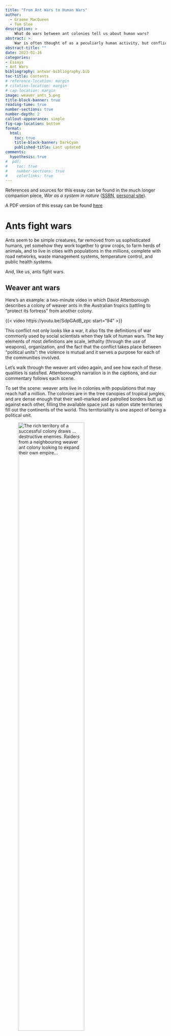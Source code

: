 ```yaml
---
title: "From Ant Wars to Human Wars"
author: 
  - Graeme MacQueen
  - Tom Slee
description: >
    What do wars between ant colonies tell us about human wars?
abstract: >
    War is often thought of as a peculiarly human activity, but conflicts between ant colonies are just as much "wars" as those between nation states. We justify this claim and explore some of its implications. Most concretely, ant wars cast doubt on the idea -- particularly prominent among US military theorists -- that war and peace are just poles on a spectrum of conflict, and that thinking of war and peace as separate domains is outdated and naive.
abstract-title: ""
date: 2023-01-16
categories:
- Essays
- Ant Wars
bibliography: antwar-bibliography.bib
toc-title: Contents
# reference-location: margin
# citation-location: margin
# cap-location: margin
image: weaver_ants_5.png
title-block-banner: true
reading-time: true
number-sections: true
number-depth: 2
callout-appearance: simple
fig-cap-location: bottom
format:
  html: 
    toc: true
    title-block-banner: DarkCyan
    published-title: Last updated
comments:
  hypothesis: true
#  pdf:
#    toc: true
#    number-sections: true
#    colorlinks: true
---
```


::: {.callout-note appearance="simple"}
References and sources for this essay can be found in the much longer companion piece, *War as a system in nature* ([SSRN](https://papers.ssrn.com/sol3/papers.cfm?abstract_id=4262518 "SSRN version of War as a System in Nature"), [personal site](https://tomslee.github.io/essays/2022-12-antwar/ "personal site")).
:::

::::: {.content-visible when-format="html"}
::: {.callout-note appearance="simple"}
A PDF version of this essay can be found [here](./antwars.pdf)
:::
:::::

# Ants fight wars

Ants seem to be simple creatures, far removed from us sophisticated humans, yet somehow they work together to grow crops, to farm herds of animals, and to live in cities with populations in the millions, complete with road networks, waste management systems, temperature control, and public health systems.

And, like us, ants fight wars.

## Weaver ant wars

Here's an example: a two-minute video in which David Attenborough describes a colony of weaver ants in the Australian tropics battling to "protect its fortress" from another colony.

{{< video https://youtu.be/SdpGAdB_zpc start="94" >}}

This conflict not only looks like a war, it also fits the definitions of war commonly used by social scientists when they talk of human wars. The key elements of most definitions are scale, lethality (through the use of weapons), organization, and the fact that the conflict takes place between "political units": the violence is mutual and it serves a purpose for each of the communities involved.

Let's walk through the weaver ant video again, and see how each of these qualities is satisfied. Attenborough's narration is in the captions, and our commentary follows each scene. 

To set the scene: weaver ants live in colonies with populations that may reach half a million. The colonies are in the tree canopies of tropical jungles, and are dense enough that their well-marked and patrolled borders butt up against each other, filling the available space just as nation state territories fill out the continents of the world. This territorialilty is one aspect of being a political unit.

![The rich territory of a successful colony draws ... destructive enemies. Raiders from a neighbouring weaver ant colony looking to expand their own empire...](weaver_ants_1.png){#fig-weaver-ants-1 width=70%}

@fig-weaver-ants-1 shows ants from one colony intentionally crossing the border into the territory of another in a coordinated fashion. (We will come back to that word "intention".) Here is the first indication of organized violence.

![Invaders are quickly spotted! The guard releases pheromones to alert the rest of the colony.](weaver_ants_2.png){#fig-weaver-ants-2 width=70%}

@fig-weaver-ants-2 shows how the weaver ants of the home colony are organized to play specialized roles. Specialization is even built into their bodies. The queen has a special role as the layer of eggs, but even though they are all half-sisters there are two distinct sizes of worker ant. The "minors" mainly look after the brood, while the "majors", which are twice as big and sometimes called "soldiers", carry out other tasks. Older major ants act as border guards. Again, these are all aspects of organization, one of the characteristics of war.

![They stream out of the nest to defend their home...](weaver_ants_3.png){#fig-weaver-ants-3 width=70%}

@fig-weaver-ants-3 shows communication at work, another aspect of organization. The guard's pheromone signal alerts other ants, "recruiting" them to defend the colony in a form of efficient and effective purposeful communication between different groups of ants within the colony.

![If the home defences fail, the colony will be wiped out!](weaver_ants_4.png){#fig-weaver-ants-4 width=70%}

In her 2021 book *War: How Conflict Shaped Us*, historian Margaret MacMillan says that wars are distinguished from bar fights by their scale. In narrating @fig-weaver-ants-4, Attenborough tells us that the colony might be wiped out. That's the potential for, and sometimes the reality of, hundreds of thousands of deaths -- surely enough to qualify as "mass" violence.

![Some of the defenders deploy their most potent weapon. They squirt formic acid. The stinging liquid halts the invaders in their tracks.](weaver_ants_5.png){#fig-weaver-ants-5 width=70%}

@fig-weaver-ants-5 brings us to weapons. Ant weapons differ from human weapons in that they are part of the body rather than being a prosthetic device. Still, this targeted adaptation equips the ant with the ability to inflict damage on multiple enemies, at a distance. The level of lethality at work is enough that we would agree with Attenborough when he calls these adaptations "weapons".

![And now the home guard can go on the offensive.](weaver_ants_6.png){#fig-weaver-ants-6 width=70%}

One not-so-obvious component of definitions of war is that the violence (or at least the potential for it) is *mutual*. One-sided violence in the ant world is usually called predation: war takes [between]{.underline} political units. In @fig-weaver-ants-6, the home guard goes on the offensive. The organized violence in this conflict is indeed mutual.

![Home and territory are secure once again. A colony may lose many workers in defence of its home, but their sacrifice helps safeguard the next generation.](weaver_ants_7.png){#fig-weaver-ants-7 width=70%}

For decades, the late E. O. Wilson and Bert Holldobler were the foremost authorities in the study of ants. They wrote that "The colony is the unit of meaning in the lives of ants. The workers' loyalty to it is nearly total", and in @fig-weaver-ants-7 we see worker ants that have died for the greater good and for the future of the colony. Surely these colonies count as political units.

In short, this weaver ant conflict has all the makings of what we would call a war.

## Other ant wars

There are about 20,000 species of ants in the world, so there's no one form of ant war. But weaver ants are not the only ones to engage in conflicts that fit this definition of a war. Here are some other ant wars

-   In the temperate climes of Europe, wood ants form colonies which, like weaver ants in the tropics, expand until they border on each other. During winter the wood ants hibernate and boundaries between the colonies become blurred. In the spring they fight until boundaries are re-established, after which they commonly live side by side for the rest of the summer. The spring battles may be mere skirmishes, but in some cases they lead to the destruction of one colony, with the victorious colony using the bodies of vanquished ants as food to build up their nutritional stores after the winter.

-   In the 19th century, Argentine ants were accidentally exported around the world on ships, and they have settled in so well in their new homes that they have established what are called "supercolonies", with thousands of nests, thousands of queens, and up to a trillion workers. There is a massive supercolony in California, which stretches from the Bay Area down to San Diego. But near San Diego it borders another colony where a war between the two is in progress, which has killed millions of ants each month for the last hundred years. By number of casualties, it is more deadly than any other known war.

-   In the tropics of the Americas, Leafcutter ants construct the most sophisticated of all ant societies. Their colonies have a single queen and are maintained by several different castes of worker ant of massively different sizes, which practise an elaborate form of fungus farming (see @fig-leafcutter-ants). They fight nearby colonies, but they also have to fight off invading colonies of army ants, which don't maintain a static nest but maraud through the jungle as a column of hundreds of thousands of ants on the move. Leafcutters adopt different tactics depending on the enemy: when fighting other leafcutter ant colonies, minor workers do most of the fighting, but when army ants invade it is the majors who play the most important roles.

![Two leafcutter ants of the genus *Atta*. Credit: Kathy & sam from Beaverton OR, USA, CC BY 2.0 <https://creativecommons.org/licenses/by/2.0>, via Wikimedia Commons](Hitchiking_leafcutter_ant.png){#fig-leafcutter-ants width=70%}

One difference between ant wars and human wars is that all human wars are between members of the same species, but some ant wars, like those between the leafcutters and army ants, are between different species. Is this still a war? If you watched the *Lord of the Rings* and didn't complain about the phrase "the War of the Ring", you've already accepted the principle. Perhaps it makes sense to think of inter-species ant wars as "asymmetric warfare" between armies using different technologies and resource bases, like that carried out in Afghanistan over the last 20 years.

# Asking questions about wars

As epigraph to Chapter 1 of her book "War", Margaret MacMillan chose a quotation from Frederic Manning: "War is waged by men; not by beasts, or by gods. It is a peculiarly human activity." She goes on to say that (p xi): "War raises fundamental questions about what it is to be human and about the essence of human society". The idea that war is uniquely human, and tied to our humanity, is widespread, but ants show that war is not a "peculiarly human activity".

Still, it is fair to ask "so what?" Isn't ant war just a curiosity? A surface similarity? After all, when we think about human wars, we do not seek simply to classify events as "war" or "not-war". We want to answer urgent questions, like: how do wars come about? what effects do wars have? how can wars be avoided or limited? how are wars won and lost? Addressing these questions leads us inevitably to the worlds of international relations, social institutions, human history, ethics, human nature, the nation state, technological innovation, law, diplomacy, and more. Aren't these, as MacMillan suggests, uniquely human topics?

So here is the next point we wish to make: *all those questions we ask about human wars can be asked of ant wars too, and the answers are not so different*. We will go through a list of topics, but as preface we'd like to highlight two themes that run through all of them.

The first is that any study of ants encourages a "system viewpoint" of war. The causes and effects of particular wars are not of as much interest when we look at ants. In ants, there is an ecosystem and there are inhabitants, and these generate particular forms of ant society, and in some ant species these societies periodically engage in and are shaped by wars. Instead of thinking about causes and effects, the focus is on the co-evolution of war and other aspects of ant societies: wars are just one aspect of a bigger system. This approach is not unheard of among those who study human war of course: think of historian and sociologist Charles Tilly's aphorism "War made the state and the state made war", but the perspective of war as a system is more obvious in the world of insects.

The second theme is a perspective of "convergent evolution" between ant and human societies. Here we don't mean a biological determinism, but evolution in a broader sense. Here is a beautiful paragraph by Canadian author Ronald Wright, invoked by John Gowdy and Lisi Krall writing about the origins of ants' ultrasocial behaviour:

> What took place in the early 1500s was truly exceptional, something that had never happened before and never will again. Two cultural experiments, running in isolation for 15,000 years or more, at last came face to face. Amazingly, after all that time, each could recognize the other's institutions. When Cortés landed in Mexico he found roads, canals, cities, palaces, schools, law courts, markets, irrigation works, kings, priests, temples, peasants, artisans, armies, astronomers, merchants, sports, theatre, art, music, and books. High civilization, differing in detail but alike in essentials, had evolved independently on both sides of the earth.

The similarities between Tenochtitlán and Madrid were not just metaphors or similes. The two are examples of a single thing -- a city -- which has developed independently, and is hosted in, different societies. A common underlying dynamic generates similar outcomes even in these two different environments. So, we would argue, war is a single thing: a system that has developed independently, hosted in both ant and human societies.

With those themes in mind, let's take a tour around the study of war. Approaches to understanding war take place at three levels: the international system of nation states, the nature of the states that make up this system, and the nature of the individuals that make up those states.

## The international relations of ant colonies

### Ant colonies are neo-realist states

We start at the level of the international system of states, and with the neo-realist perspective. This is one of several schools of thought in international relations. It treats the international system as anarchic, in the sense that there is no governing authority. It also treats each state as a black box (ignoring any internal structure) and as a "rational" actor pursuing its own self-interest in a utility-maximizing game-theoretic sense, acting in the face of incomplete information about the intentions and resources of other states.

To return to the weaver ants: here is an anarchic ecosystem of colonies, with no governing authority. Unencumbered by domestic politics or moral considerations, they act of out self-interest, with survival as the only metric of success. Ant colonies -- or at least the colonies of territorial ants such as weaver ants -- are the ultimate neo-realist nation state.

Does it make any sense to think of ant colonies as rational actors? After all, neo-realist nation states (or their leadership) take decisions, and weigh the costs and benefits of their actions. A "strategy" at the level of a nation state is the result of some form of deliberation, and of course ant colonies have no such deliberative qualities, no leadership to decide on a strategy, and no hierarchy to implement it. Yet ant colonies do arrive at similar behaviour even though they may travel along a different path. It has been known since the work of evolutionary biologist John Maynard Smith that many results of game theory can be achieved via two approaches: so-called rational decision making or evolutionary strategies. So there is no contradiction in saying that ant colonies act as rational agents despite their lack of ability to reflect and decide.

Weaver ants may tell us something about the outcomes of neo-realist strategies. In defending their boundaries and developing a capacity for armed response, weaver ant colonies adopt a strategy of deterrence, following the old human adage "if you want peace, prepare for war". But they also show the limitations of this adage: when a colony dies, or when particularly favourable conditions lead to population growth, wars break out, and they may be dramatic. Deterrence-based peace persists only in conjunction with occasional outbreaks of war, otherwise the investments in preserving deterrence-based peace are wasteful. We can think of individual ant wars as occasional changes in the state of an underlying war system: from a cold state, characterized by military preparedness, to a hot state of active war, the change being precipitated by a shock to the ecosystem.

### Ants are diplomats

Wars are costly events, and not to be undertaken lightly even by unsentimental neo-realist states. After a brutal war, even the victor may be left weakened and vulnerable. While the international system of human nation states may be anarchic, and while the intentions of other states may be uncertain, communication between states and intelligence gathering combine to help avoid unnecessary wars, and to avoid the unintentional escalation of small conflicts into all-out war.

Ants do not sit at tables and draft treaties, but they do communicate with the effect of avoiding or minimizing wars.

Weaver ants ensure that everyone knows where territories start and end in what looks like the outcome of a diplomatic agreement. The marking and patrolling of boundaries is accompanied by a strip between colonies that may become a "no ant land" which both colonies actively avoid.

There are other strategies too. Australian meat ants live in nests near eucalyptus trees, ranging in population from 10,000 to over 300,000 ants. When they encounter ants from other colonies, they raise their gaster (hind end) and posture aggressively, but rarely engage in violence. This signalling is not only individual: meat ants also gather around their food trees and engage in collective displays to warn off potential enemies. Like military exercises, these displays serve to demonstrate strength. As such, they help to solve boundary disputes and clarify each colony's territory without the cost of conflict.

Even more dramatic are the "honeypot ants" of the southern US. They live in colonies with foraging areas that often overlap, leading to disputes about control over the food source. To resolve these disputes, honeypot ants stage "tournaments", in which hundreds of individual ants square off in contested zones and stage one-on-one confrontations, each of which last between ten and thirty seconds. These tournaments may last several days, with posturing and pushing but little or no serious fighting. ("The ants challenge one another back and forth across the disputed field in the manner of medieval knights, one on one.")

Bert Holldobler, who observed this behaviour, argues that these contests enable each colony to assess the size and strength of the opposing colony. The tournament may decide which colony holds the resource, without too much violence. But we should not idealize these diplomatic efforts: if one colony concludes that it has superiority in numbers at a scale of ten to one or more, it may invade and destroy the weaker colony, carrying off worker ants and brood to their own colony.

## War and ant society

The middle level of analysis is at the level of the individual state: its politics, its economics, and its social structure.

### The military industrial complex

We have already quoted the aphorism that "War made the state and the state made war", which captures the way that, over time, war has both shaped and been shaped by the organization of individual societies.

For ants, war is one of the forces driving the formation of new "castes", a term which has been used for a long time, for better or worse, to describe the development of distinct types within a single colony. Among the workers, who are all female, the most common types are minor and major, with differing body size and other specialized physical attributes. The difference in size between minor and major nestmates reaches an apex in marauder ants, where the major ants may weigh five hundred times more than a minor, and where the minor may ride on the head of the major.

Consider three ant species of the genus *Camponotus*, which live in the southern United States and are subject to predatory raids by army ants. One species responds to raids by evacuating the nest, the other two respond by fighting. All three species have "major" and "minor" castes, but in the one that flees the majors are only slightly larger than the minors. In those that fight, the majors are much larger.

Size is not the only specialization that has developed: some species of ants have also developed weapon technologies. The weaver ants have their formic spreays, other species have specialized mandibles, stings, foams. Some ants even use chemicals that induce panic in a whole colony: a weapon of mass destruction. There are defenses too, such as the biomineral armour that enhances the strength of the exoskeleton in leafcutter ants. Several species in south-east Asia, including one called *Colobopsis explodens*, have developed a dramatic technology: some minor workers have two large two glands filled with toxic secretions. During combat these ants contract their abdominal muscles and literally explode, in a kamikaze act, spreading deadly secretions onto the foe.

There is a symbiotic nature to the species's investment in technology and their tendency to engage in war that mirrors the military industrial complex: those who fight will develop weapons, but equally, those who invest in weapons are the ones that fight. Across humans and ants, war has accompanied changes in society, developing increasingly specialized roles and communication techniques, changing the relationships among members of society.

### Culture wars

Sociology shows how nation states maintain political cohesion during the trauma of warfare by developing and promoting a culture of national identity. Nations develop a clear sense of who is part of the nation and who is not: an *in-group/out-group separation*. Patriotic discourses of common origin and shared blood relationship are common (terms like "motherland") even when there is no historical or material basis for it. During a war, each side may produce propaganda to emphasize how different "we" are from "them".

To return to the weaver ants: the colonies are too big for any kind of personal identification, so how do they know which ants to fight? The cue lies in the waxy surface of the hard outer cuticle. When ants meet, they touch each other with antennas and sense a "cuticular hydrocarbon" or CHC profile. The CHC profile is sometimes called an "odour" although the sense involved is somewhere between taste, scent, and touch.

The largest supercolonies of the Argentine ant may have a million nests, and spread over thousands of kilometers. Move a"Large Colony" Argentine ant 800 kilometres from San Francisco to San Diego and she will still be "home", accepted by surrounding ants. On the other hand, move an ant a few centimetres across an invisible (to humans) border in the outskirts of San Diego, and she will probably be killed by the members of the neighbouring Lake Hodges colony.

For decades it was thought that this cohesion of purpose among colony members was explained by kin selection. The most prominent proponent of that idea was the late E.O. Wilson, whose book *Sociobiology* became controversial for arguing that the same logic shaped human societies. What's less well known is that Wilson later led a countercharge among biologists and questioned his own theories, saying that even in ants, kin selection is not enough to explain the behaviour entomologists were observing.

His alternative idea is that natural selection may operate at the level of the colony -- the "superorganism" -- rather than the individual ant. If that's correct, then the CHC profile serves not only as a marker of identity but also defines it, and is actively maintained through exchange throughout the members of a colony. The colony is making a cultural investment in maintaining a common identity among its members: it is developing a social infrastructure of cohesion.

Nothing of what we say here depends on any particular evolutionary theory, we are just describing what entomologists observe, but the possibility that ant evolve cultures is one that seems compelling to me.

## The psychology of ant war

Finally we go to the level of the individual. Human societies have historically separated warlike behaviour from peacetime behaviour: the rules and norms of war are different to those of peacetime. The pheromones used by ants to recruit and mobilize an army is also a trigger that sets off warlike behaviour on the part of individual ants: as in humans, there are two domains of behaviour.

While the psychology of the human warrior has a long and deep history, essentially nothing is told of the experiences of ants. Do they have experiences at all? Here the practice of entomologists borrowing terminology from human wars comes to a halt. The contrast is dramatic. Self-sacrifice in human war is seen as an expression of bravery and nobility sufficient to prompt some of our most universal and challenging stories of what it means to be human. The same action carried out by ants is simply "stereotyped behaviour" with no implications of "intent" or internal states.

We are told, for example, that "one fire-ant worker straggling close by is enough to trigger a violent response" in the woodland ant: a cue and a stereotyped response. But the response evoked may be quite complex. The worker ant, having encountered the fire-ant and identified it, (i) touches it to acquire its odour; (ii) lays down a chemical trail; (iii) rushes up to nestmates one at a time as she hurries back to the nest. Then, as part of this same sequence of actions, both "soldiers" (majors) and ordinary workers quickly attack the enemy and kill it, after which they search the area for further members of the fire-ant nest. This may end the matter, but in some cases a wider engagement may take place. It is not easy for us to see where the stereotyped behaviour ends and intelligent decision-making begins.

Try as they might, entomologists cannot entirely escape interpretation. By avoiding any mention of intent or of internal states, researchers implicitly treat ants as information-processing and algorithm-following automata, a stance that blends smoothly into agent-based computer simulations of ant behaviour. Yet ants are not interchangeable; they are individuals, with memories of their own unique life histories. They memorize complex foraging routes for periods of weeks, distinguish among complex pheromone profiles, and undertake sequences of context-dependent decisions. A forest-dwelling African ponerine ant memorizes the detailed outline of tree crowns beneath which it passes on outgoing trips, then reverses the information to run a straight line home.

Current trends in modern war fighting may instead be rendering redundant the psychology of the battlefield, turning human soldiers into information-processing units. Chemical-induced behaviour changes have long been common in human warriors of course, from Dutch courage to ritual consumption of intoxicants to today's medically-tuned performance enhancers. And now technological innovations are replacing soldiers' judgement with computer-augmented decision-making and policy-implementing workflows, or replacing the soldiers entirely, with automated weaponry.

# So what?

We finish by returning to the question of "so what?" We'd like to suggest two possibilities, one fairly specific, and one more general.

## Bright lines or spectrum of conflict?

To return to the definition at the beginning of this essay, defining war by a list of attributes does not help to distinguish between two perspectives on warfare. One is that war and peace are just poles at the ends of a spectrum of scale, organization, weaponry, and so on. The other is that war and peace are two distinct domains.

In her book *How Everything Became War and the Military Became Everything*, law professor Rosa Brooks gives examples of how humans have drawn bright lines between war and peace throughout history. We have built rituals that help warriors switch between their normal frame of mind to one where they are ready to kill and to die: as just one example she describes Navajo soldiers who adopted a different dialect when setting out on raids, and who would draw a line in the desert on the way home, stepping over it and resuming their common language on the way home. Nation states have had rituals too, such as the practice of governments formally declaring war, again marking a sharp transition from one state to another. And at the international level, at least since Franz Lieber and Bertha von Suttner in the 19th century there have been attempts to create rules for the making and conduct of war, separate from the rules for conduct in peacetime. The dividing lines can never be completely sharp at any of these scales, but the attempts to separate two domains, with different rules for each, is inseparable from the names war and peace themeselves.

But there's an influential strand of thought that such efforts have outlived their time. In her conclusion (p 345), Brooks writes: "The best route to upholding human rights and the rule of law lies in recognizing that war and peace are not binary opposites, but lie along a continuum". Among military theorists, and particularly American military theorists, there has been a flourishing of talk about the spectrum of conflict, asymmetric warfare, and grey zones between war and peace.

Many, from all sides of the political spectrum, have dismissed attempts to limit and control war. Pancho Villa said "It seems to me a funny thing to make rules about war. It is not a game." White House Counsel Alberto Gonzalez said that, in the War on Terror, the Geneva Conventions are "quaint".

So perhaps it is relevant that ants have found ways to draw "bright lines" between war and peace. We've seen some in this essay already. During recruitment and mobilization, ants switch from one mental state to another. August Forel, an early entomologist, described how ants of the genus *Polyergus* would raid ants of another genus, during which "the battle-fury sometimes becomes terrible; they snap right and left with their jaws and abandon all distinction between friend and foe. They are like mad creatures." At the level of the colony, the sharp territorial and in-group/out-group boundaries have helped to reduce uncertainty about the onset of war. At the level of the international system, the tournaments and displays create a mechanism for clarifying the decision: are we fighting a war or not?

As with humans, ants do attempt to blur the boundary between war and peace. Some use forms of deception: "propaganda chemicals" which introduce confusion by mimicking alarm pheromones of the target species, or which cause ants to lose their ability to distinguish their own nest mates and attack each other. Still, the many elements of boundary construction do not become irrelevant. In general the dike holds, despite the holes in it, separating the two domains. The bright lines are not quaint, and they are not "funny things". If ants have developed these lines, it is because they aid in survival of those who do. We ignore them at our peril.

## Coda

The variety and richness of ant behaviour seems limitless. Entomologists continue to make new and surprising discoveries all the time and we feel that we've just scratched the surface of the topic. It seems to us that looking at ant wars, so familiar and yet so alien, prompt us to look at human war from a different vantage point, and that new vantage points have the potential to generate new hypotheses and new insights about human wars.

We hope these efforts show that what Ted Schultz and others from the Smithsonian Museum of Natural History call "reciprocal illumination" between those who study humans and those who study insects is a real possibility. And given the tragic destructiveness of human wars, any opportunities for illumination should not be ignored.

But even if concrete insights are not forthcoming, we think there is another reason to take ant wars seriously. Humans have been fighting wars for perhaps 12,000 years, since the beginnings of agriculture and fixed communities. Ants have been fighting wars for perhaps 60 million years, a period 5,000 times longer. Whether we count the number of wars or the deaths of organisms, human war is a rounding error compared to ant wars. War has been, we could argue, a peculiarly formic activity for most of its history; one that humans have only recently started to learn.

Treating war as a system in nature is one more small step away from an anthropocentric view of the world. We've started to see language, emotions, and intelligence in other species, and these discoveries prompt thoughts about the value of these other species and their contributions to the variety of the world, while showing us that we're not as special as we'd sometimes like to think. Perhaps understanding that war is also not unique to humans will help us a little further along that path.
